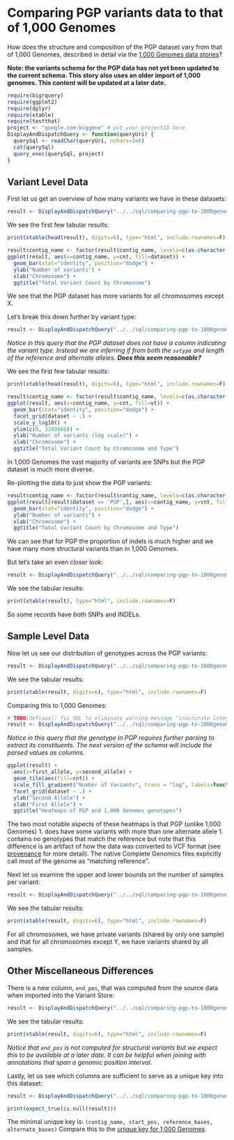 <!-- R Markdown Documentation, DO NOT EDIT THE PLAIN MARKDOWN VERSION OF THIS FILE -->

<!-- Copyright 2014 Google Inc. All rights reserved. -->

<!-- Licensed under the Apache License, Version 2.0 (the "License"); -->
<!-- you may not use this file except in compliance with the License. -->
<!-- You may obtain a copy of the License at -->

<!--     http://www.apache.org/licenses/LICENSE-2.0 -->

<!-- Unless required by applicable law or agreed to in writing, software -->
<!-- distributed under the License is distributed on an "AS IS" BASIS, -->
<!-- WITHOUT WARRANTIES OR CONDITIONS OF ANY KIND, either express or implied. -->
<!-- See the License for the specific language governing permissions and -->
<!-- limitations under the License. -->

Comparing PGP variants data to that of 1,000 Genomes
========================================================

How does the structure and composition of the PGP dataset vary from that of 1,000 Genomes, described in detail via the [1,000 Genomes data stories](../../../1000genomes/data-stories)?

**Note: the variants schema for the PGP data has not yet been updated to the current schema.  This story also uses an older import of 1,000 genomes.  This content will be updated at a later date.**


```r
require(bigrquery)
require(ggplot2)
require(dplyr)
require(xtable)
require(testthat)
project <- "google.com:biggene" # put your projectID here
DisplayAndDispatchQuery <- function(queryUri) {
  querySql <- readChar(queryUri, nchars=1e6)
  cat(querySql)
  query_exec(querySql, project)
}
```

Variant Level Data
------------------

First let us get an overview of how many variants we have in these datasets:
```r
result <- DisplayAndDispatchQuery("../../sql/comparing-pgp-to-1000genomes/variant-counts-by-chromosome.sql")
```

We see the first few tabular results:
```r
print(xtable(head(result), digits=6), type="html", include.rownames=F)
```

```r
result$contig_name <- factor(result$contig_name, levels=c(as.character(seq(1,22)), "X", "Y", "M"))
ggplot(result, aes(x=contig_name, y=cnt, fill=dataset)) +
  geom_bar(stat="identity", position="dodge") +
  ylab("Number of variants") +
  xlab("Chromosome") +
  ggtitle("Total Variant Count by Chromosome")
```
We see that the PGP dataset has more variants for all chromosomes except X.

Let's break this down further by variant type:
```r
result <- DisplayAndDispatchQuery("../../sql/comparing-pgp-to-1000genomes/variant-counts-by-type-and-chromosome.sql")
```
_Notice in this query that the PGP dataset does not have a column indicating the variant type.  Instead we are inferring if from both the `svtype` and length of the reference and alternate alleles.  **Does this seem reasonable?**_

We see the first few tabular results:
```r
print(xtable(head(result), digits=6), type="html", include.rownames=F)
```

```r
result$contig_name <- factor(result$contig_name, levels=c(as.character(seq(1,22)), "X", "Y", "M"))
ggplot(result, aes(x=contig_name, y=cnt, fill=vt)) +
  geom_bar(stat="identity", position="dodge") +
  facet_grid(dataset ~ .) +
  scale_y_log10() +
  ylim(c(0, 3200000)) +
  ylab("Number of variants (log scale)") +
  xlab("Chromosome") +
  ggtitle("Total Variant Count by Chromosome and Type")
```
In 1,000 Genomes the vast majority of variants are SNPs but the PGP dataset is much more diverse.

Re-plotting the data to just show the PGP variants:
```r
result$contig_name <- factor(result$contig_name, levels=c(as.character(seq(1,22)), "X", "Y", "M"))
ggplot(result[result$dataset == 'PGP',], aes(x=contig_name, y=cnt, fill=vt)) +
  geom_bar(stat="identity", position="dodge") +
  ylab("Number of variants") +
  xlab("Chromosome") +
  ggtitle("Total Variant Count by Chromosome and Type")
```
We can see that for PGP the proportion of indels is much higher and we have many more structural variants than in 1,000 Genomes.

But let's take an even closer look:
```r
result <- DisplayAndDispatchQuery("../../sql/comparing-pgp-to-1000genomes/taking-a-closer-look-at-variant-types.sql")
```

We see the tabular results:
```r
print(xtable(result), type="html", include.rownames=F)
```
So some records have both SNPs and INDELs.

Sample Level Data
-----------------

Now let us see our distribution of genotypes across the PGP variants:
```r
result <- DisplayAndDispatchQuery("../../sql/comparing-pgp-to-1000genomes/genotype-counts.sql")
```

We see the tabular results:
```r
print(xtable(result, digits=6), type="html", include.rownames=F)
```

Comparing this to 1,000 Genomes:
```r
# TODO(deflaux): fix SQL to eliminate warning message "inaccurate integer conversion in coercion"
result <- DisplayAndDispatchQuery("../../sql/comparing-pgp-to-1000genomes/parsed-genotype-counts.sql")
```
_Notice in this query that the genotype in PGP requires further parsing to extract its constituents.  The next version of the schema will include the parsed values as columns._

```r
ggplot(result) +
  aes(x=first_allele, y=second_allele) +
  geom_tile(aes(fill=cnt)) +
  scale_fill_gradient("Number of Variants", trans = "log", labels=function(x){round(x)}) +
  facet_grid(dataset ~ .) +
  ylab("Second Allele") +
  xlab("First Allele") +
  ggtitle("Heatmaps of PGP and 1,000 Genomes genotypes")

```
The two most notable aspects of these heatmaps is that PGP (unlike 1,000 Genomes)
 1. does have some variants with more than one alternate allele
 1. contains no genotypes that match the reference but note that this difference is an artifact of how the data was converted to VCF format (see [provenance](../../provenance) for more detail).  The native Complete Genomics files explicitly call most of the genome as "matching reference".

Next let us examine the upper and lower bounds on the number of samples per variant:
```r
result <- DisplayAndDispatchQuery("../../sql/comparing-pgp-to-1000genomes/sample-counts-minmax-by-chromosome.sql")
```

We see the tabular results:
```r
print(xtable(result, digits=6), type="html", include.rownames=F)
```
For all chromosomes, we have private variants (shared by only one sample) and that for all chromosomes except Y, we have variants shared by all samples.

Other Miscellaneous Differences
-------

There is a new column, `end_pos`, that was computed from the source data when imported into the Variant Store:
```r
result <- DisplayAndDispatchQuery("../../sql/comparing-pgp-to-1000genomes/what-is-the-meaning-of-end-pos.sql")
```

We see the tabular results:
```r
print(xtable(result, digits=6), type="html", include.rownames=F)
```
_Notice that `end_pos` is not computed for structural variants but we expect this to be available at a later date.  It can be helpful when joining with annotations that span a genomic position interval._

Lastly, let us see which columns are sufficient to serve as a unique key into this dataset:
```r
result <- DisplayAndDispatchQuery("../../sql/comparing-pgp-to-1000genomes/unique-key.sql")
```

```r
print(expect_true(is.null(result)))
```

The minimal unique key is: `(contig_name, start_pos, reference_bases, alternate_bases)`  Compare this to the [unique key for 1,000 Genomes](../../../1000genomes/data-stories/understanding-alternate-alleles).
